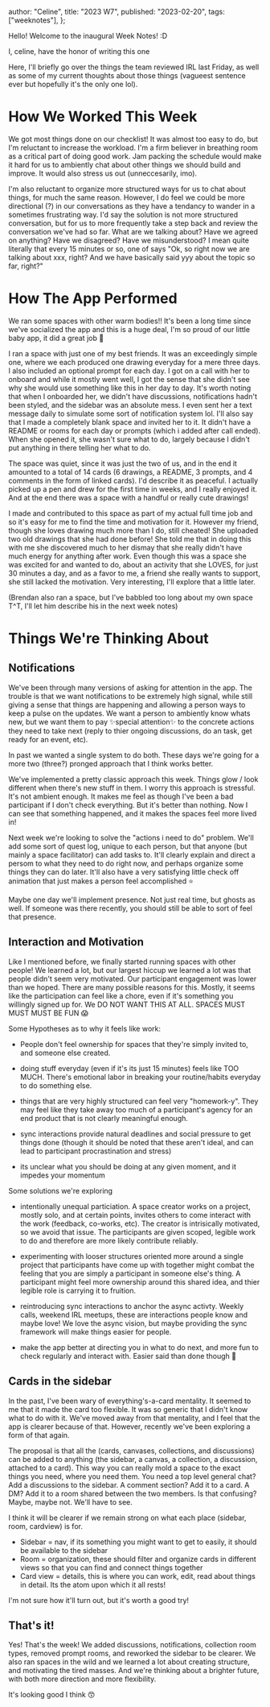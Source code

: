   author: "Celine",
  title: "2023 W7",
  published: "2023-02-20",
  tags: ["weeknotes"],
};

Hello! Welcome to the inaugural Week Notes! :D

I, celine, have the honor of writing this one

Here, I'll briefly go over the things the team reviewed IRL last Friday, as well as some of my current thoughts about those things (vagueest sentence ever but hopefully it's the only one lol).

# How We Worked This Week

We got most things done on our checklist! It was almost too easy to do, but I'm reluctant to increase the workload. I'm a firm believer in breathing room as a critical part of doing good work. Jam packing the schedule would make it hard for us to ambiently chat about other things we should build and improve. It would also stress us out (unneccesarily, imo).

I'm also reluctant to organize more structured ways for us to chat about things, for much the same reason. However, I do feel we could be more directional (?) in our conversations as they have a tendancy to wander in a sometimes frustrating way. I'd say the solution is not more structured conversation, but for us to more frequently take a step back and review the conversation we've had so far. What are we talking about? Have we agreed on anything? Have we disagreed? Have we misunderstood? I mean quite literally that every 15 minutes or so, one of says "Ok, so right now we are talking about xxx, right? And we have basically said yyy about the topic so far, right?"

# How The App Performed

We ran some spaces with other warm bodies!! It's been a long time since we've socialized the app and this is a huge deal, I'm so proud of our little baby app, it did a great job 🥰

I ran a space with just one of my best friends. It was an exceedingly simple one, where we each produced one drawing everyday for a mere three days. I also included an optional prompt for each day. I got on a call with her to onboard and while it mostly went well, I got the sense that she didn't see why she would use something like this in her day to day. It's worth noting that when I onboarded her, we didn't have discussions, notifications hadn't been styled, and the sidebar was an absolute mess. I even sent her a text message daily to simulate some sort of notification system lol. I'll also say that I made a completely blank space and invited her to it. It didn't have a README or rooms for each day or prompts (which i added after call ended). When she opened it, she wasn't sure what to do, largely because I didn't put anything in there telling her what to do.

The space was quiet, since it was just the two of us, and in the end it amounted to a total of 14 cards (6 drawings, a README, 3 prompts, and 4 comments in the form of linked cards). I'd describe it as peaceful. I actually picked up a pen and drew for the first time in weeks, and I really enjoyed it. And at the end there was a space with a handful or really cute drawings!

I made and contributed to this space as part of my actual full time job and so it's easy for me to find the time and motivation for it. However my friend, though she loves drawing much more than I do, still cheated! She uploaded two old drawings that she had done before! She told me that in doing this with me she discovered much to her dismay that she really didn't have much energy for anything after work. Even though this was a space she was excited for and wanted to do, about an activity that she LOVES, for just 30 minutes a day, and as a favor to me, a friend she really wants to support, she still lacked the motivation. Very interesting, I'll explore that a little later.

(Brendan also ran a space, but I've babbled too long about my own space T^T, I'll let him describe his in the next week notes)

# Things We're Thinking About

## Notifications

We've been through many versions of asking for attention in the app. The trouble is that we want notifications to be extremely high signal, while still giving a sense that things are happening and allowing a person ways to keep a pulse on the updates. We want a person to ambiently know whats new, but we want them to pay ✨special attention✨ to the concrete actions they need to take next (reply to thier ongoing discussions, do an task, get ready for an event, etc).

In past we wanted a single system to do both. These days we're going for a more two (three?) pronged approach that I think works better.

We've implemented a pretty classic approach this week. Things glow / look different when there's new stuff in them. I worry this approach is stressful. It's not ambient enough. It makes me feel as though I've been a bad participant if I don't check everything. But it's better than nothing. Now I can see that something happened, and it makes the spaces feel more lived in!

Next week we're looking to solve the "actions i need to do" problem. We'll add some sort of quest log, unique to each person, but that anyone (but mainly a space facilitator) can add tasks to. It'll clearly explain and direct a persom to what they need to do right now, and perhaps organize some things they can do later. It'll also have a very satisfying little check off animation that just makes a person feel accomplished ⭐️

Maybe one day we'll implement presence. Not just real time, but ghosts as well. If someone was there recently, you should still be able to sort of feel that presence.

## Interaction and Motivation

Like I mentioned before, we finally started running spaces with other people! We learned a lot, but our largest hiccup we learned a lot was that people didn't seem very motivated. Our participant engagement was lower than we hoped. There are many possible reasons for this. Mostly, it seems like the participation can feel like a chore, even if it's something you willingly signed up for. We DO NOT WANT THIS AT ALL. SPACES MUST MUST MUST BE FUN 😱

Some Hypotheses as to why it feels like work:

- People don't feel ownership for spaces that they're simply invited to, and someone else created.

- doing stuff everyday (even if it's its just 15 minutes) feels like TOO MUCH. There's emotional labor in breaking your routine/habits everyday to do something else.

- things that are very highly structured can feel very "homework-y". They may feel like they take away too much of a participant's agency for an end product that is not clearly meaningful enough.

- sync interactions provide natural deadlines and social pressure to get things done (though it should be noted that these aren't ideal, and can lead to participant procrastination and stress)

- its unclear what you should be doing at any given moment, and it impedes your momentum

Some solutions we're exploring

- intentionally unequal particiation. A space creator works on a project, mostly solo, and at certain points, invites others to come interact with the work (feedback, co-works, etc). The creator is intrisically motivated, so we avoid that issue. The participants are given scoped, legible work to do and therefore are more likely contribute reliably.

- experimenting with looser structures oriented more around a single project that participants have come up with together might combat the feeling that you are simply a participant in someone else's thing. A participant might feel more ownership around this shared idea, and thier legible role is carrying it to fruition.

- reintroducing sync interactions to anchor the async activty. Weekly calls, weekend IRL meetups, these are interactions people know and maybe love! We love the async vision, but maybe providing the sync framework will make things easier for people.

- make the app better at directing you in what to do next, and more fun to check regularly and interact with. Easier said than done though 🥲

## Cards in the sidebar

In the past, I've been wary of everything's-a-card mentality. It seemed to me that it made the card too flexible. It was so generic that I didn't know what to do with it. We've moved away from that mentality, and I feel that the app is clearer because of that. However, recently we've been exploring a form of that again.

The proposal is that all the (cards, canvases, collections, and discussions) can be added to anything (the sidebar, a canvas, a collection, a discussion, attached to a card). This way you can really mold a space to the exact things you need, where you need them. You need a top level general chat? Add a discussions to the sidebar. A comment section? Add it to a card. A DM? Add it to a room shared between the two members. Is that confusing? Maybe, maybe not. We'll have to see.

I think it will be clearer if we remain strong on what each place (sidebar, room, cardview) is for.

- Sidebar = nav, if its something you might want to get to easily, it should be available to the sidebar
- Room = organization, these should filter and organize cards in different views so that you can find and connect things together
- Card view = details, this is where you can work, edit, read about things in detail. Its the atom upon which it all rests!

I'm not sure how it'll turn out, but it's worth a good try!

## That's it!

Yes! That's the week! We added discussions, notifications, collection room types, removed prompt rooms, and reworked the sidebar to be clearer. We also ran spaces in the wild and we learned a lot about creating structure, and motivating the tired masses. And we're thinking about a brighter future, with both more direction and more flexibility.

It's looking good I think 😙
